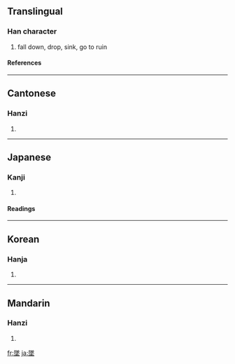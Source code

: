 {{see|坠}}

==Translingual==
===Han character===
{{Han char|rn=32|rad=土|as=12|sn=15|four=7810<sub>4</sub>|canj=弓人土 (NOG)|ids=⿱[[隊]][[土]]}}
# fall down, drop, sink, go to ruin
====References====
{{Han ref|kx=0238.220|dkj=05451|dj=0477.070|hdz=10484.060|uh=589C|ud=22684|bh=BC59|bd=48217}}
----

==Cantonese==
===Hanzi===
{{yue-hanzi|jyut=|y=jui6}}
# {{defn|Cantonese}}
----
==Japanese==
===Kanji===
{{ja-kanji|grade=c|rs=土12}}
# {{defn|Japanese}} 
====Readings====
{{ja-readings|on=[[つい]] (tsui)|kun=[[おちる]] (ochiru)}}
----
==Korean==
===Hanja===
{{ko-hanja|hangeul=추|rv=chu|mr=ch'u}}
# {{defn|Korean}}
----
==Mandarin==
===Hanzi===
{{cmn-hanzi|sim=坠|pin=[[zhuì]] ([[zhui4]])|wg=chui<sup>4</sup>}}
# {{defn|Mandarin}}

[[fr:墜]]
[[ja:墜]]